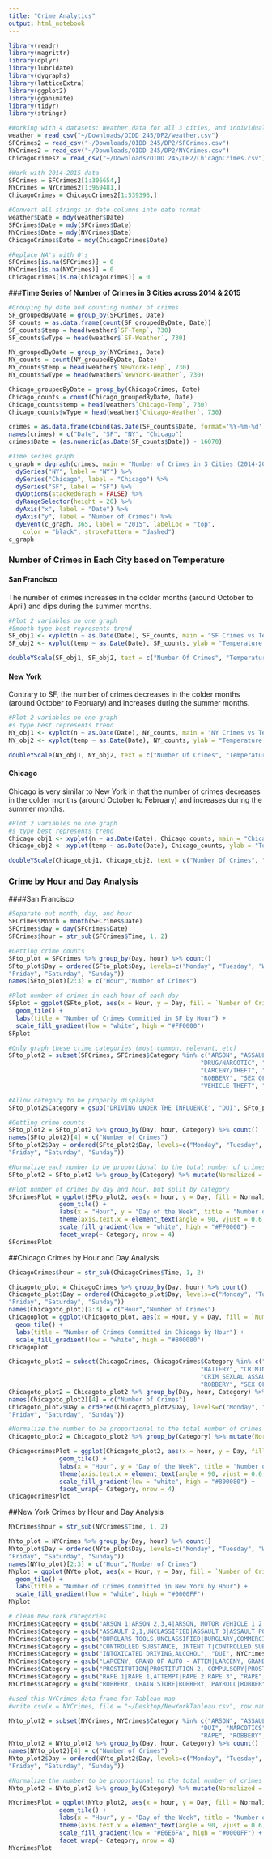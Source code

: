 ```yaml
---
title: "Crime Analytics"
output: html_notebook
---
```


```r
library(readr)
library(magrittr)
library(dplyr)
library(lubridate)
library(dygraphs)
library(latticeExtra)
library(ggplot2)
library(gganimate)
library(tidyr)
library(stringr)

#Working with 4 datasets: Weather data for all 3 cities, and individual city crime data
weather = read_csv("~/Downloads/OIDD 245/DP2/weather.csv")
SFCrimes2 = read_csv("~/Downloads/OIDD 245/DP2/SFCrimes.csv")
NYCrimes2 = read_csv("~/Downloads/OIDD 245/DP2/NYCrimes.csv")
ChicagoCrimes2 = read_csv("~/Downloads/OIDD 245/DP2/ChicagoCrimes.csv")
```

```r
#Work with 2014-2015 data
SFCrimes = SFCrimes2[1:306654,]
NYCrimes = NYCrimes2[1:969481,]
ChicagoCrimes = ChicagoCrimes2[1:539393,]
```

```r
#Convert all strings in date columns into date format
weather$Date = mdy(weather$Date)
SFCrimes$Date = mdy(SFCrimes$Date)
NYCrimes$Date = mdy(NYCrimes$Date)
ChicagoCrimes$Date = mdy(ChicagoCrimes$Date)

#Replace NA's with 0's
SFCrimes[is.na(SFCrimes)] = 0
NYCrimes[is.na(NYCrimes)] = 0
ChicagoCrimes[is.na(ChicagoCrimes)] = 0
```

###**Time Series of Number of Crimes in 3 Cities across 2014 & 2015**

```r
#Grouping by date and counting number of crimes
SF_groupedByDate = group_by(SFCrimes, Date)
SF_counts = as.data.frame(count(SF_groupedByDate, Date))
SF_counts$temp = head(weather$`SF-Temp`, 730)
SF_counts$wType = head(weather$`SF-Weather`, 730)

NY_groupedByDate = group_by(NYCrimes, Date)
NY_counts = count(NY_groupedByDate, Date)
NY_counts$temp = head(weather$`NewYork-Temp`, 730)
NY_counts$wType = head(weather$`NewYork-Weather`, 730)

Chicago_groupedByDate = group_by(ChicagoCrimes, Date)
Chicago_counts = count(Chicago_groupedByDate, Date)
Chicago_counts$temp = head(weather$`Chicago-Temp`, 730)
Chicago_counts$wType = head(weather$`Chicago-Weather`, 730)

crimes = as.data.frame(cbind(as.Date(SF_counts$Date, format='%Y-%m-%d'), SF_counts$n, NY_counts$n, Chicago_counts$n))
names(crimes) = c("Date", "SF", "NY", "Chicago")
crimes$Date = (as.numeric(as.Date(SF_counts$Date)) - 16070)

#Time series graph
c_graph = dygraph(crimes, main = "Number of Crimes in 3 Cities (2014-2015)") %>%
  dySeries("NY", label = "NY") %>%
  dySeries("Chicago", label = "Chicago") %>%
  dySeries("SF", label = "SF") %>%
  dyOptions(stackedGraph = FALSE) %>%
  dyRangeSelector(height = 20) %>%
  dyAxis("x", label = "Date") %>%
  dyAxis("y", label = "Number of Crimes") %>%
  dyEvent(c_graph, 365, label = "2015", labelLoc = "top",
    color = "black", strokePattern = "dashed")
c_graph
```

### **Number of Crimes in Each City based on Temperature**

#### San Francisco
The number of crimes increases in the colder months (around October to April) and dips during the summer months.
```r
#Plot 2 variables on one graph
#Smooth type best represents trend
SF_obj1 <- xyplot(n ~ as.Date(Date), SF_counts, main = "SF Crimes vs Temperature (2014-2015)", xlab = "Date", ylab = "Number of Crimes", type = c("smooth"), lwd=2, scales=list(x=list(rot=50,tick.number=17,cex=1)))
SF_obj2 <- xyplot(temp ~ as.Date(Date), SF_counts, ylab = "Temperature (F)", type = "smooth", lwd=2)

doubleYScale(SF_obj1, SF_obj2, text = c("Number Of Crimes", "Temperature"), add.ylab2 = TRUE)
```

#### New York
Contrary to SF, the number of crimes decreases in the colder months (around October to February) and increases during the summer months.
```r
#Plot 2 variables on one graph
#s type best represents trend
NY_obj1 <- xyplot(n ~ as.Date(Date), NY_counts, main = "NY Crimes vs Temperature (2014-2015)", xlab = "Date", ylab = "Number of Crimes", type = c("s"), lwd=2, scales=list(x=list(rot=50, tick.number=17, cex=1)))
NY_obj2 <- xyplot(temp ~ as.Date(Date), NY_counts, ylab = "Temperature (F)", type = "smooth", lwd=2)

doubleYScale(NY_obj1, NY_obj2, text = c("Number Of Crimes", "Temperature"), add.ylab2 = TRUE)
```

#### Chicago
Chicago is very similar to New York in that the number of crimes decreases in the colder months (around October to February) and increases during the summer months.
```r
#Plot 2 variables on one graph
#s type best represents trend
Chicago_obj1 <- xyplot(n ~ as.Date(Date), Chicago_counts, main = "Chicago Crimes vs Temperature", xlab = "Date", ylab = "Number of Crimes", type = c("s"), lwd=2, scales=list(x=list(rot=50, tick.number=17, cex=1)))
Chicago_obj2 <- xyplot(temp ~ as.Date(Date), Chicago_counts, ylab = "Temperature (F)", type = "smooth", lwd=2)

doubleYScale(Chicago_obj1, Chicago_obj2, text = c("Number Of Crimes", "Temperature"), add.ylab2 = TRUE)
```

### **Crime by Hour and Day Analysis**

####San Francisco 

```r
#Separate out month, day, and hour
SFCrimes$Month = month(SFCrimes$Date)
SFCrimes$day = day(SFCrimes$Date)
SFCrimes$hour = str_sub(SFCrimes$Time, 1, 2)

#Getting crime counts
SFto_plot = SFCrimes %>% group_by(Day, hour) %>% count()
SFto_plot$Day = ordered(SFto_plot$Day, levels=c("Monday", "Tuesday", "Wednesday", "Thursday", 
"Friday", "Saturday", "Sunday"))
names(SFto_plot)[2:3] = c("Hour","Number of Crimes")

#Plot number of crimes in each hour of each day
SFplot = ggplot(SFto_plot, aes(x = Hour, y = Day, fill = `Number of Crimes`)) +
  geom_tile() +
  labs(title = "Number of Crimes Committed in SF by Hour") +
  scale_fill_gradient(low = "white", high = "#FF0000")
SFplot
```

```r
#Only graph these crime categories (most common, relevant, etc)
SFto_plot2 = subset(SFCrimes, SFCrimes$Category %in% c("ARSON", "ASSAULT", "BURGLARY", 
                                                     "DRUG/NARCOTIC", "DRUNKENNESS",
                                                     "LARCENY/THEFT", "PROSTITUTION",
                                                     "ROBBERY", "SEX OFFENSES, FORCIBLE",
                                                     "VEHICLE THEFT", "DRIVING UNDER THE INFLUENCE"))

#Allow category to be properly displayed
SFto_plot2$Category = gsub("DRIVING UNDER THE INFLUENCE", "DUI", SFto_plot2$Category)

#Getting crime counts
SFto_plot2 = SFto_plot2 %>% group_by(Day, hour, Category) %>% count()
names(SFto_plot2)[4] = c("Number of Crimes")
SFto_plot2$Day = ordered(SFto_plot2$Day, levels=c("Monday", "Tuesday", "Wednesday", "Thursday", 
"Friday", "Saturday", "Sunday"))

#Normalize each number to be proportional to the total number of crimes in the category
SFto_plot2 = SFto_plot2 %>% group_by(Category) %>% mutate(Normalized = `Number of Crimes`/sum(`Number of Crimes`))

#Plot number of crimes by day and hour, but split by category
SFcrimesPlot = ggplot(SFto_plot2, aes(x = hour, y = Day, fill = Normalized)) +
              geom_tile() +
              labs(x = "Hour", y = "Day of the Week", title = "Number of Crimes Committed in San Francisco by Day of the Week and Hour") +
              theme(axis.text.x = element_text(angle = 90, vjust = 0.6, size = 5)) +
              scale_fill_gradient(low = "white", high = "#FF0000") +
              facet_wrap(~ Category, nrow = 4)
SFcrimesPlot
```

##Chicago Crimes by Hour and Day Analysis

```r
ChicagoCrimes$hour = str_sub(ChicagoCrimes$Time, 1, 2)

Chicagoto_plot = ChicagoCrimes %>% group_by(Day, hour) %>% count()
Chicagoto_plot$Day = ordered(Chicagoto_plot$Day, levels=c("Monday", "Tuesday", "Wednesday", "Thursday", 
"Friday", "Saturday", "Sunday"))
names(Chicagoto_plot)[2:3] = c("Hour","Number of Crimes")
Chicagoplot = ggplot(Chicagoto_plot, aes(x = Hour, y = Day, fill = `Number of Crimes`)) +
  geom_tile() +
  labs(title = "Number of Crimes Committed in Chicago by Hour") +
  scale_fill_gradient(low = "white", high = "#800080")
Chicagoplot
```

```r
Chicagoto_plot2 = subset(ChicagoCrimes, ChicagoCrimes$Category %in% c("ARSON", "ASSAULT", "BATTERY", 
                                                     "BATTERY", "CRIMINAL DAMAGE", "HOMICIDE",
                                                     "CRIM SEXUAL ASSAULT", "NARCOTICS", "PROSTITUTION",
                                                     "ROBBERY", "SEX OFFENSE", "THEFT"))
Chicagoto_plot2 = Chicagoto_plot2 %>% group_by(Day, hour, Category) %>% count()
names(Chicagoto_plot2)[4] = c("Number of Crimes")
Chicagoto_plot2$Day = ordered(Chicagoto_plot2$Day, levels=c("Monday", "Tuesday", "Wednesday", "Thursday", 
"Friday", "Saturday", "Sunday"))

#Normalize the number to be proportional to the total number of crimes in the category
Chicagoto_plot2 = Chicagoto_plot2 %>% group_by(Category) %>% mutate(Normalized = `Number of Crimes`/sum(`Number of Crimes`))

ChicagocrimesPlot = ggplot(Chicagoto_plot2, aes(x = hour, y = Day, fill = Normalized)) +
              geom_tile() +
              labs(x = "Hour", y = "Day of the Week", title = "Number of Crimes Committed in Chicago by Day of the Week and Hour") +
              theme(axis.text.x = element_text(angle = 90, vjust = 0.6, size = 5)) +
              scale_fill_gradient(low = "white", high = "#800080") +
              facet_wrap(~ Category, nrow = 4)
ChicagocrimesPlot
```

##New York Crimes by Hour and Day Analysis

```r
NYCrimes$hour = str_sub(NYCrimes$Time, 1, 2)

NYto_plot = NYCrimes %>% group_by(Day, hour) %>% count()
NYto_plot$Day = ordered(NYto_plot$Day, levels=c("Monday", "Tuesday", "Wednesday", "Thursday", 
"Friday", "Saturday", "Sunday"))
names(NYto_plot)[2:3] = c("Hour","Number of Crimes")
NYplot = ggplot(NYto_plot, aes(x = Hour, y = Day, fill = `Number of Crimes`)) +
  geom_tile() +
  labs(title = "Number of Crimes Committed in New York by Hour") +
  scale_fill_gradient(low = "white", high = "#0000FF")
NYplot
```

```r
# clean New York categories
NYCrimes$Category = gsub("ARSON 1|ARSON 2,3,4|ARSON, MOTOR VEHICLE 1 2 3 & 4", "ARSON", NYCrimes$Category)
NYCrimes$Category = gsub("ASSAULT 2,1,UNCLASSIFIED|ASSAULT 3|ASSAULT POLICE/PEACE OFFICER", "ASSAULT", NYCrimes$Category)
NYCrimes$Category = gsub("BURGLARS TOOLS,UNCLASSIFIED|BURGLARY,COMMERCIAL,DAY|BURGLARY,COMMERCIAL,NIGHT|BURGLARY,COMMERCIAL,UNKNOWN TI|BURGLARY,RESIDENCE,DAY|BURGLARY,RESIDENCE,NIGHT|BURGLARY,RESIDENCE,UNKNOWN TIM|BURGLARY,TRUCK DAY|BURGLARY,TRUCK NIGHT|BURGLARY,UNCLASSIFIED,DAY|BURGLARY,UNCLASSIFIED,NIGHT|BURGLARY,UNCLASSIFIED,UNKNOWN", "BURGLARY", NYCrimes$Category)
NYCrimes$Category = gsub("CONTROLLED SUBSTANCE, INTENT T|CONTROLLED SUBSTANCE, POSSESSI|CONTROLLED SUBSTANCE, SALE 4|CONTROLLED SUBSTANCE, SALE 5|CONTROLLED SUBSTANCE,INTENT TO|CONTROLLED SUBSTANCE,POSSESS.|CONTROLLED SUBSTANCE,POSSESS.|CONTROLLED SUBSTANCE,SALE 1|CONTROLLED SUBSTANCE,SALE 2|CONTROLLED SUBSTANCE,SALE 3|NARCOTICS-", "NARCOTICS", NYCrimes$Category)
NYCrimes$Category = gsub("INTOXICATED DRIVING,ALCOHOL", "DUI", NYCrimes$Category)
NYCrimes$Category = gsub("LARCENY, GRAND OF AUTO - ATTEM|LARCENY, GRAND OF MOPED|LARCENY,GRAND BY ACQUIRING LOS|LARCENY,GRAND BY ACQUIRING LOST CREDIT CARD|LARCENY,GRAND BY BANK ACCT COMPROMISE-ATM TRANSACTION|LARCENY,GRAND BY BANK ACCT COMPROMISE-TELLER|LARCENY,GRAND BY BANK ACCT COMPROMISE-REPRODUCED CHECK|LARCENY,GRAND BY CREDIT CARD ACCT COMPROMISE-EXISTING ACCT|LARCENY,GRAND BY CREDIT CARD ACCT COMPROMISE-EXISTING ACCT|LARCENY,GRAND BY BANK ACCT COMPROMISE-UNCLASSIFIED|LARCENY,GRAND BY DISHONEST EMP|LARCENY,GRAND BY EXTORTION|LARCENY,GRAND BY FALSE PROMISE-IN PERSON CONTACT|LARCENY,GRAND BY FALSE PROMISE-IN PERSON CONTACT|LARCENY,GRAND BY IDENTITY THEFT-UNCLASSIFIED|LARCENY,GRAND BY OPEN BANK ACCT|LARCENY,GRAND BY OPEN CREDIT CARD (NEW ACCT)|LARCENY,GRAND BY OPEN/COMPROMISE CELL PHONE ACCT|LARCENY,GRAND BY THEFT OF CREDIT CARD|LARCENY,GRAND FROM BOAT, UNATTENDED|LARCENY,GRAND FROM EATERY, UNATTENDED|LARCENY,GRAND FROM BUILDING (NON-RESIDENCE) UNATTENDED|LARCENY,GRAND FROM NIGHT CLUB, UNATTENDED|LARCENY,GRAND FROM PERSON, BAG OPEN/DIP|LARCENY,GRAND FROM PERSON,LUSH WORKER(SLEEPING/UNCON VICTIM)|LARCENY,GRAND FROM PERSON,PERSONAL ELECTRONIC DEVICE(SNATCH)|LARCENY,GRAND FROM PERSON,PICK|LARCENY,GRAND FROM PERSON,PURS|LARCENY,GRAND FROM PERSON,UNCL|LARCENY,GRAND FROM PIER, UNATTENDED|LARCENY,GRAND FROM RESIDENCE, UNATTENDED|LARCENY,GRAND FROM STORE-SHOPL|LARCENY,GRAND FROM TRUCK, UNATTENDED|LARCENY,GRAND FROM VEHICLE/MOTORCYCLE|LARCENY,GRAND OF AUTO|LARCENY,GRAND FROM RETAIL STORE, UNATTENDED|LARCENY,GRAND OF BICYCLE|LARCENY,GRAND OF BOAT|LARCENY,GRAND OF MOTORCYCLE|LARCENY,GRAND OF TRUCK|LARCENY,GRAND PERSON,NECK CHAI|LARCENY,PETIT BY ACQUIRING LOS|LARCENY,PETIT BY CHECK USE|LARCENY,PETIT BY CREDIT CARD U|LARCENY,PETIT BY DISHONEST EMP|LARCENY,GRAND OF VEHICULAR/MOTORCYCLE ACCESSORIES|LARCENY,PETIT BY FALSE PROMISE|LARCENY,PETIT FROM AUTO|LARCENY,PETIT FROM BOAT|LARCENY,PETIT FROM BUILDING,UN|LARCENY,PETIT FROM COIN MACHIN|LARCENY,PETIT FROM OPEN AREAS,|LARCENY,PETIT FROM PARKING MET|LARCENY,PETIT FROM PIER|LARCENY,PETIT FROM STORE-SHOPL|LARCENY,PETIT FROM TRUCK|LARCENY,PETIT OF AUTO|LARCENY,PETIT OF BICYCLE|LARCENY,PETIT OF BOAT|LARCENY,PETIT OF LICENSE PLATE|LARCENY,PETIT OF MOTORCYCLE|LARCENY,PETIT OF TRUCK|LARCENY,PETIT OF VEHICLE ACCES|LARCENY, PETIT OF AUTO - ATTEM|LARCENY, PETIT OF MOPED|LARCENY,GRAND BY BANK ACCT COMPROMISE-REPRODUCED CHECK|LARCENY,GRAND FROM BUILDING (NON-RESIDENCE) UNATTENDED|LARCENY,GRAND FROM OPEN AREAS, UNATTENDED|THEFT,RELATED OFFENSES,UNCLASS", "THEFT", NYCrimes$Category)
NYCrimes$Category = gsub("PROSTITUTION|PROSTITUTION 2, COMPULSORY|PROSTITUTION 2, UNDER 16|PROSTITUTION 3, PROMOTING UNDE|PROSTITUTION 3,PROMOTING BUSIN|PROSTITUTION 4,PROMOTING&SECUR|PROSTITUTION, PATRONIZING 4, 3|PROSTITUTION,PERMITTING", "PROSTITUTION", NYCrimes$Category)
NYCrimes$Category = gsub("RAPE 1|RAPE 1,ATTEMPT|RAPE 2|RAPE 3", "RAPE", NYCrimes$Category)
NYCrimes$Category = gsub("ROBBERY, CHAIN STORE|ROBBERY, PAYROLL|ROBBERY,ATM LOCATION|ROBBERY,BANK|ROBBERY,BAR/RESTAURANT|ROBBERY,BEGIN AS SHOPLIFTING|ROBBERY,BICYCLE|ROBBERY,BODEGA/CONVENIENCE STORE|ROBBERY,CAR JACKING|ROBBERY,CHECK CASHING BUSINESS|ROBBERY,CLOTHING|ROBBERY,COMMERCIAL UNCLASSIFIED|ROBBERY,DELIVERY PERSON|ROBBERY,DOCTOR/DENTIST OFFICE|ROBBERY,DWELLING|ROBBERY,GAS STATION|ROBBERY,HIJACKING|ROBBERY,HOME INVASION|ROBBERY,LICENSED FOR HIRE VEHICLE|ROBBERY,LICENSED MEDALLION CAB|ROBBERY,LIQUOR STORE|ROBBERY,NECKCHAIN/JEWELRY|ROBBERY,OF TRUCK DRIVER|ROBBERY,ON BUS/ OR BUS DRIVER|ROBBERY,OPEN AREA UNCLASSIFIED|ROBBERY,PERSONAL ELECTRONIC DEVICE|ROBBERY,PHARMACY|ROBBERY,POCKETBOOK/CARRIED BAG|ROBBERY,PUBLIC PLACE INSIDE|ROBBERY,RESIDENTIAL COMMON AREA|ROBBERY,UNLICENSED FOR HIRE VEHICLE", "ROBBERY", NYCrimes$Category)

#used this NYCrimes data frame for Tableau map
#write.csv(x = NYCrimes, file = "~/Desktop/NewYorkTableau.csv", row.names = F) 

NYto_plot2 = subset(NYCrimes, NYCrimes$Category %in% c("ARSON", "ASSAULT", "BURGLARY", 
                                                     "DUI", "NARCOTICS", 
                                                     "RAPE", "ROBBERY", "THEFT"))
NYto_plot2 = NYto_plot2 %>% group_by(Day, hour, Category) %>% count()
names(NYto_plot2)[4] = c("Number of Crimes")
NYto_plot2$Day = ordered(NYto_plot2$Day, levels=c("Monday", "Tuesday", "Wednesday", "Thursday", 
"Friday", "Saturday", "Sunday"))

#Normalize the number to be proportional to the total number of crimes in the category
NYto_plot2 = NYto_plot2 %>% group_by(Category) %>% mutate(Normalized = `Number of Crimes`/sum(`Number of Crimes`))

NYcrimesPlot = ggplot(NYto_plot2, aes(x = hour, y = Day, fill = Normalized)) +
              geom_tile() +
              labs(x = "Hour", y = "Day of the Week", title = "Number of Crimes Committed in New York by Day of the Week and Hour") +
              theme(axis.text.x = element_text(angle = 90, vjust = 0.6, size = 5)) +
              scale_fill_gradient(low = "#E6E6FA", high = "#0000FF") +
              facet_wrap(~ Category, nrow = 4)
NYcrimesPlot
```



